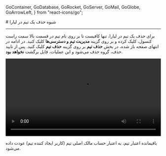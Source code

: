 
  GoContainer,
  GoDatabase,
  GoRocket,
  GoServer,
  GoMail,
  GoGlobe,
  GoArrowLeft,
} from "react-icons/go";


<Layout>
<Head>
<title>مستندات شیوه حذف یک تیم در لیارا</title>
<meta property="og:title" content="مستندات خدمات رایانش ابری لیارا" />
<meta property="og:description" content="مستندات مربوط به شیوه حذف یک تیم در لیارا"  />
<meta property="og:image" content="https://files.liara.ir/liara/logos/liara-poster.jpg" />
</Head>
# شیوه حذف یک تیم در لیارا
<hr className="mb-2" />

برای حذف یک تیم در لیارا، تنها کافیست تا بر روی نام تیم در قسمت بالا سمت راست کنسول، کلیک کرده و بر روی گزینه <b>مدیریت تیم و دسترسی‌ها</b> کلیک کنید. در ادامه
در انتهای صفحه باز شده، در بخش **حذف تیم** بر روی گزینه **حذف تیم** کلیک کنید. پس از تایید حذف، 
گروه حذف می‌شود و این عملیات، قابل برگشت **نخواهد بود**.

<div className="h-2" />
<video
    src="https://files.liara.ir/liara/teams/delete-team.mp4"
    controls="controls"
    className="block w-full"
    width="100%"
></video>
<div className="h-2" />

<Alert variant="info">
<p>
    باقیمانده اعتبار تیم، به اعتبار حساب مالک اصلی تیم (کاربر ایجاد کننده تیم) عودت داده می‌شود.
</p>
</Alert>

</Layout>